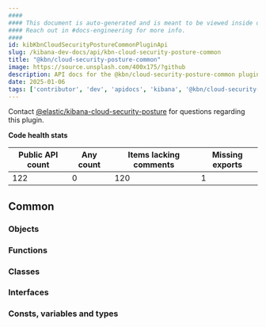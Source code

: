 ```yaml
---
####
#### This document is auto-generated and is meant to be viewed inside our experimental, new docs system.
#### Reach out in #docs-engineering for more info.
####
id: kibKbnCloudSecurityPostureCommonPluginApi
slug: /kibana-dev-docs/api/kbn-cloud-security-posture-common
title: "@kbn/cloud-security-posture-common"
image: https://source.unsplash.com/400x175/?github
description: API docs for the @kbn/cloud-security-posture-common plugin
date: 2025-01-06
tags: ['contributor', 'dev', 'apidocs', 'kibana', '@kbn/cloud-security-posture-common']
---
```




Contact [@elastic/kibana-cloud-security-posture](https://github.com/orgs/elastic/teams/kibana-cloud-security-posture) for questions regarding this plugin.

**Code health stats**

| Public API count  | Any count | Items lacking comments | Missing exports |
|-------------------|-----------|------------------------|-----------------|
| 122 | 0 | 120 | 1 |

## Common

### Objects
<DocDefinitionList data={kbnCloudSecurityPostureCommonObj.common.objects}/>

### Functions
<DocDefinitionList data={kbnCloudSecurityPostureCommonObj.common.functions}/>

### Classes
<DocDefinitionList data={kbnCloudSecurityPostureCommonObj.common.classes}/>

### Interfaces
<DocDefinitionList data={kbnCloudSecurityPostureCommonObj.common.interfaces}/>

### Consts, variables and types
<DocDefinitionList data={kbnCloudSecurityPostureCommonObj.common.misc}/>

